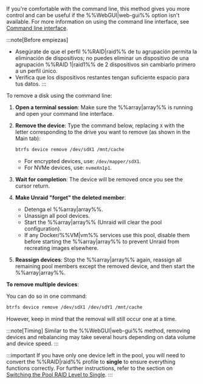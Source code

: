 If you're comfortable with the command line, this method gives you more control and can be useful if the %%WebGUI|web-gui%% option isn't available. For more information on using the command line interface, see [Command line interface](../../../system-administration/advanced-tools/command-line-interface.mdx).

:::note[Before empiezas]

- Asegúrate de que el perfil %%RAID|raid%% de tu agrupación permita la eliminación de dispositivos; no puedes eliminar un dispositivo de una agrupación %%RAID 1|raid1%% de 2 dispositivos sin cambiarlo primero a un perfil único.
- Verifica que los dispositivos restantes tengan suficiente espacio para tus datos.
  :::

To remove a disk using the command line:

1. **Open a terminal session**: Make sure the %%array|array%% is running and open your command line interface.

2. **Remove the device**: Type the command below, replacing `X` with the letter corresponding to the drive you want to remove (as shown in the Main tab):

   ```bash
   btrfs device remove /dev/sdX1 /mnt/cache
   ```

   - For encrypted devices, use: `/dev/mapper/sdX1`.
   - For NVMe devices, use: `nvmeXn1p1`.

3. **Wait for completion**: The device will be removed once you see the cursor return.

4. **Make Unraid "forget" the deleted member**:
   - Detenga el %%array|array%%.
   - Unassign all pool devices.
   - Start the %%array|array%% (Unraid will clear the pool configuration).
   - If any Docker/%%VM|vm%% services use this pool, disable them before starting the %%array|array%% to prevent Unraid from recreating images elsewhere.

5. **Reassign devices**: Stop the %%array|array%% again, reassign all remaining pool members except the removed device, and then start the %%array|array%%.

**To remove multiple devices**:

You can do so in one command:

```bash
btrfs device remove /dev/sdX1 /dev/sdY1 /mnt/cache
```

However, keep in mind that the removal will still occur one at a time.

:::note[Timing]
Similar to the %%WebGUI|web-gui%% method, removing devices and rebalancing may take several hours depending on data volume and device speed.
:::

:::important
If you have only one device left in the pool, you will need to convert the %%RAID|raid%% profile to **single** to ensure everything functions correctly. For further instructions, refer to the section on [Switching the Pool RAID Level to Single](#changing-pool-raid-levels).
:::
